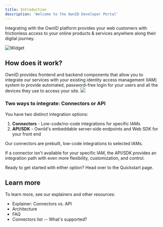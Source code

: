 ```yaml
---
title: Introduction
description: 'Welcome to the OwnID Developer Portal'
---
```

Integrating with the OwnID platform provides your web customers with frictionless access to your online products & services anywhere along their digital journey. 

<img
  src="/images/oi_widget.png"
  alt="Widget"
/>

## How does it work?

OwnID provides frontend and backend components that allow you to integrate our services with your existing identity access management (<Tooltip tip="Identity and Access Management. Synonymous with Id management systems, IdM.">IAM</Tooltip>) system to provide automated, password-free login for your users and all the devices they use to access your site.
<img
  src="/images/oi_simplearch.png"
/>

### Two ways to integrate: Connectors or API

You have two distinct integration options:
1.  **Connectors** - Low-code/no-code integrations for specific <Tooltip tip="Identity and Access Management Synonymous with Id management systems, IdM.">IAM</Tooltip>s 
2.  **API/SDK** - OwnId's embeddable server-side endpoints and Web SDK for your front end  

Our connectors are prebuilt, low-code integrations to selected IAMs. 

If a connector isn't available for your specific IAM, the API/SDK provides an integration path with even more flexibility, customization, and control.

Ready to get started with either option? Head over to the Quickstart page.
## Learn more

To learn more, see our explainers and other resources:
- Explainer: Connectors vs. API
- Architecture
- FAQ
- Connectors list -- What's supported?


 



